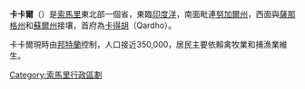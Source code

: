 '''卡卡爾'''（{{lang-so|Karkaar}}）是[[索馬里|索馬里]]東北部一個省，東臨[[印度洋|印度洋]]，南面毗連[[努加爾州|努加爾州]]，西面與[[薩那格州|薩那格州]]和[[蘇爾州|蘇爾州]]接壤，首府為[[卡得胡|卡得胡]]（Qardho）。

卡卡爾現時由[[邦特蘭|邦特蘭]]控制，人口接近350,000，居民主要依賴禽牧業和捕漁業維生。

{{Africa-geo-stub}}

{{邦特蘭行政區劃}}
[[Category:索馬里行政區劃|Category:索馬里行政區劃]]